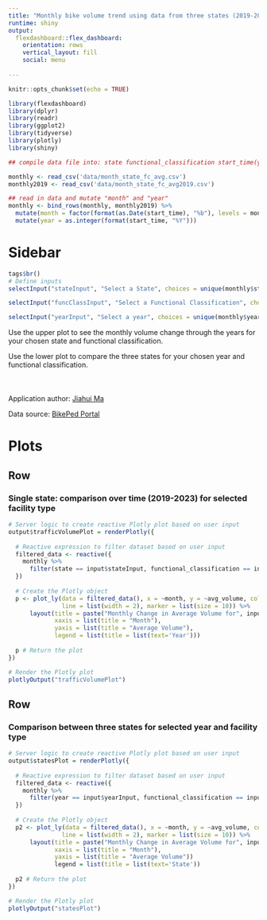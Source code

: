 ```yaml
---
title: "Monthly bike volume trend using data from three states (2019-2023)"
runtime: shiny
output: 
  flexdashboard::flex_dashboard:
    orientation: rows
    vertical_layout: fill
    social: menu
    
---
```

```r
knitr::opts_chunk$set(echo = TRUE)
```

```r

library(flexdashboard)
library(dplyr)
library(readr)
library(ggplot2)
library(tidyverse)
library(plotly)
library(shiny)

## compile data file into: state functional_classification start_time(yyyy-mm-dd) 

monthly <- read_csv('data/month_state_fc_avg.csv')
monthly2019 <- read_csv('data/month_state_fc_avg2019.csv')

## read in data and mutate "month" and "year" 
monthly <- bind_rows(monthly, monthly2019) %>%
  mutate(month = factor(format(as.Date(start_time), "%b"), levels = month.abb)) %>%
  mutate(year = as.integer(format(start_time, "%Y")))


```

Sidebar {.sidebar}
======================================================================
```r
tags$br()
# Define inputs
selectInput("stateInput", "Select a State", choices = unique(monthly$state))

selectInput("funcClassInput", "Select a Functional Classification", choices = unique(monthly$functional_classification))

selectInput("yearInput", "Select a year", choices = unique(monthly$year))

```

Use the upper plot to see the monthly volume change through the years for your chosen state and functional classification.

Use the lower plot to compare the three states for your chosen year and functional classification.
<br>
<br>
<br>
<br>
Application author: [Jiahui Ma](www.linkedin.com/in/jiahui-ma-988623105)

Data source: [BikePed Portal](https://bikeped.trec.pdx.edu/)

Plots
======================================================================
Row
-----------------------------------------------------------------------

### Single state: comparison over time (2019-2023) for selected facility type

```r

# Server logic to create reactive Plotly plot based on user input
output$trafficVolumePlot = renderPlotly({
  
  # Reactive expression to filter dataset based on user input
  filtered_data <- reactive({
    monthly %>%
      filter(state == input$stateInput, functional_classification == input$funcClassInput)
  })
  
  # Create the Plotly object
  p <- plot_ly(data = filtered_data(), x = ~month, y = ~avg_volume, color = ~factor(year), type = 'scatter', mode = 'lines+markers',
               line = list(width = 2), marker = list(size = 10)) %>%
      layout(title = paste("Monthly Change in Average Volume for", input$stateInput, "&", input$funcClassInput),
             xaxis = list(title = "Month"),
             yaxis = list(title = "Average Volume"),
             legend = list(title = list(text='Year')))
  
  p # Return the plot
})

# Render the Plotly plot
plotlyOutput("trafficVolumePlot")

```

Row
-----------------------------------------------------------------------
### Comparison between three states for selected year and facility type
``` r

# Server logic to create reactive Plotly plot based on user input
output$statesPlot = renderPlotly({
  
  # Reactive expression to filter dataset based on user input
  filtered_data <- reactive({
    monthly %>%
      filter(year == input$yearInput, functional_classification == input$funcClassInput)
  })
  
  # Create the Plotly object
  p2 <- plot_ly(data = filtered_data(), x = ~month, y = ~avg_volume, color = ~state, type = 'scatter', mode = 'lines+markers',
               line = list(width = 2), marker = list(size = 10)) %>%
      layout(title = paste("Monthly Change in Average Volume for", input$yearInput, "&", input$funcClassInput),
             xaxis = list(title = "Month"),
             yaxis = list(title = "Average Volume"))
             legend = list(title = list(text='State'))
  
  p2 # Return the plot
})

# Render the Plotly plot
plotlyOutput("statesPlot")

```
